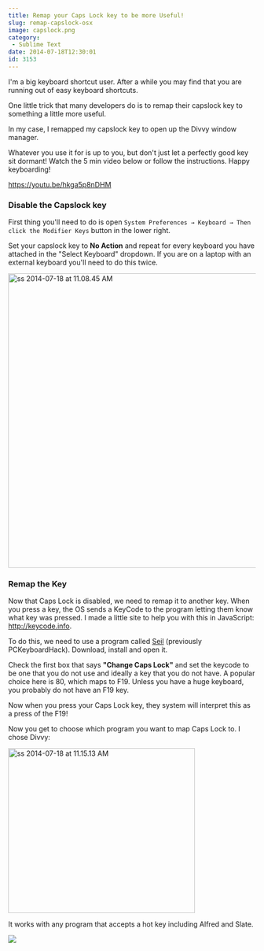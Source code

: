 ```yaml
---
title: Remap your Caps Lock key to be more Useful!
slug: remap-capslock-osx
image: capslock.png
category:
 - Sublime Text
date: 2014-07-18T12:30:01
id: 3153
---
```


I'm a big keyboard shortcut user. After a while you may find that you are running out of easy keyboard shortcuts.

One little trick that many developers do is to remap their capslock key to something a little more useful.

In my case, I remapped my capslock key to open up the Divvy window manager.

Whatever you use it for is up to you, but don't just let a perfectly good key sit dormant! Watch the 5 min video below or follow the instructions. Happy keyboarding!

https://youtu.be/hkga5p8nDHM

<h3>Disable the Capslock key</h3>

First thing you'll need to do is open `System Preferences → Keyboard → Then click the Modifier Keys` button in the lower right.

Set your capslock key to **No Action** and repeat for every keyboard you have attached in the "Select Keyboard" dropdown. If you are on a laptop with an external keyboard you'll need to do this twice.

<img src="ss-2014-07-18-at-11.08.45-AM.png" alt="ss 2014-07-18 at 11.08.45 AM" width="668" height="598" class="aligncenter size-full wp-image-3155" />

<h3>Remap the Key</h3>

Now that Caps Lock is disabled, we need to remap it to another key. When you press a key, the OS sends a KeyCode to the program letting them know what key was pressed. I made a little site to help you with this in JavaScript: <a href="http://keycode.info">http://keycode.info</a>.

To do this, we need to use a program called <a href="https://pqrs.org/osx/karabiner/seil.html.en" target="_blank">Seil</a> (previously PCKeyboardHack). Download, install and open it.

Check the first box that says **"Change Caps Lock"** and set the keycode to be one that you do not use and ideally a key that you do not have. A popular choice here is 80, which maps to F19. Unless you have a huge keyboard, you probably do not have an F19 key.

Now when you press your Caps Lock key, they system will interpret this as a press of the F19!

Now you get to choose which program you want to map Caps Lock to. I chose Divvy:

<img src="ss-2014-07-18-at-11.15.13-AM.png" alt="ss 2014-07-18 at 11.15.13 AM" width="380" height="335" class="aligncenter size-full wp-image-3156" />

It works with any program that accepts a hot key including Alfred and Slate.

<a href="https://sublimetextbook.com/?utm_source=remapcaps&utm_medium=banner&utm_campaign=product"><img src="facebook-share2.png" /></a>
